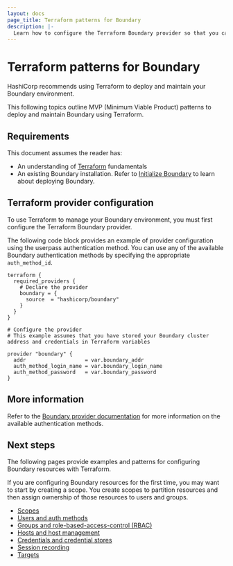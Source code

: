 ```yaml
---
layout: docs
page_title: Terraform patterns for Boundary
description: |-
  Learn how to configure the Terraform Boundary provider so that you can use Terraform patterns to install and manage Boundary.
---
```


# Terraform patterns for Boundary

HashiCorp recommends using Terraform to deploy and maintain your Boundary environment.

This following topics outline MVP (Minimum Viable Product) patterns to deploy and maintain Boundary using Terraform.

## Requirements

This document assumes the reader has:

- An understanding of [Terraform](/terraform/docs) fundamentals
- An existing Boundary installation. Refer to [Initialize Boundary](/boundary/docs/install-boundary/initialize) to learn about deploying Boundary.

## Terraform provider configuration

To use Terraform to manage your Boundary environment, you must first configure the Terraform Boundary provider.

The following code block provides an example of provider configuration using the userpass authentication method.
You can use any of the available Boundary authentication methods by specifying the appropriate `auth_method_id`.

```hcl
terraform {
  required_providers {
    # Declare the provider
    boundary = {
      source  = "hashicorp/boundary"
    }
  }
}

# Configure the provider
# This example assumes that you have stored your Boundary cluster address and credentials in Terraform variables

provider "boundary" {
  addr                   = var.boundary_addr
  auth_method_login_name = var.boundary_login_name
  auth_method_password   = var.boundary_password
}
```
## More information

Refer to the [Boundary provider documentation](https://registry.terraform.io/providers/hashicorp/boundary/latest/docs/) for more information on the available authentication methods.

## Next steps

The following pages provide examples and patterns for configuring Boundary resources with Terraform.

If you are configuring Boundary resources for the first time, you may want to start by creating a scope.
You create scopes to partition resources and then assign ownership of those resources to users and groups.

- [Scopes](/boundary/docs/install-boundary/terraform-patterns/terraform-scopes)
- [Users and auth methods](/boundary/docs/install-boundary/terraform-patterns/terraform-users-and-auth-methods)
- [Groups and role-based-access-control (RBAC)](/boundary/docs/install-boundary/terraform-patterns/terraform-groups-and-rbac)
- [Hosts and host management](/boundary/docs/install-boundary/terraform-patterns/terraform-hosts-and-host-management)
- [Credentials and credential stores](/boundary/docs/install-boundary/terraform-patterns/terraform-credentials-and-credential-stores)
- [Session recording](/boundary/docs/install-boundary/terraform-patterns/terraform-session-recording)
- [Targets](/boundary/docs/install-boundary/terraform-patterns/terraform-targets)